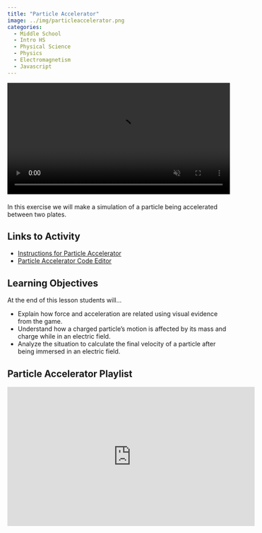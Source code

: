 ```yaml
---
title: "Particle Accelerator"
image: ../img/particleaccelerator.png
categories:
  - Middle School
  - Intro HS
  - Physical Science
  - Physics
  - Electromagnetism
  - Javascript
---
```



<div style="margin-bottom: 20px;">
<video width="720" height="405" controls autoplay muted loop style="max-width: 100%; height: auto;">
  <source src="../vid/accelerator_graph.mp4" type="video/mp4">
  Your browser does not support the video tag.
</video>
</div>

In this exercise we will make a simulation of a particle being accelerated between two plates.

## Links to Activity

* [Instructions for Particle Accelerator](https://www.asc.ohio-state.edu/orban.14/physics_coding/accelerator.html)
* [Particle Accelerator Code Editor](https://editor.p5js.org/ChrisOrban/sketches/SJXOX6YyM)

## Learning Objectives
At the end of this lesson students will...

* Explain how force and acceleration are related using visual evidence from the game.
* Understand how a charged particle's motion is affected by its mass and charge while in an electric field.
* Analyze the situation to calculate the final velocity of a particle after being immersed in an electric field.

## Particle Accelerator Playlist 

<iframe width="560" height="315" src="https://www.youtube.com/embed/videoseries?si=fVcPguiSdic98UbL&amp;list=PLISRe8GegO8T41mQc5Wzb3TGp_DEpjrXS" title="YouTube video player" frameborder="0" allow="accelerometer; autoplay; clipboard-write; encrypted-media; gyroscope; picture-in-picture; web-share" referrerpolicy="strict-origin-when-cross-origin" allowfullscreen></iframe>